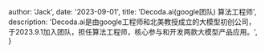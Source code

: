 
  author: 'Jack',
  date: '2023-09-01',
  title: 'Decoda.ai(google团队)  算法工程师',
  description:
    'Decoda.ai是由google工程师和北美教授成立的大模型初创公司，于2023.9.1加入团队，担任算法工程师，核心参与和开发两款大模型产品应用。',
}
